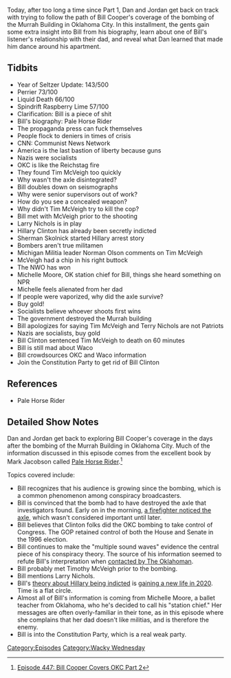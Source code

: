 {{Episode
    | title             = Bill Cooper Covers OKC Part 2
    | caption           = [https://knowledgefight.libsyn.com/447-bill-cooper-covers-okc-part-2 Listen to this episode on Libsyn]
    | episodeNumber     = 447
    | length            = 01:38:10
    | airDate           = June 22, 2020
    | coverageStartDate = April 24, 1995
    | coverageEndDate   = April 26, 1995
    | episodeType       = [[:Category:Wacky Wednesday|Wacky Wednesday]]
    | appearance        = [[Bill Cooper]], [[Timothy McVeigh]], [[Larry Nichols]], [[Hillary Clinton]], [[Sherman Skolnick]], [[Norman Olson]], [[Michelle Moor]], [[Terry Nichols]], [[Bill Clinton]]
    | beverage          = Perrier; Liquid Death; Spindrift Raspberry Lime
    | previousEpisode   = [[446: The Super Alpha Male Championship]]
    | nextEpisode       = [[448: June 21-22, 2020]]
}}

{{Stub}}

Today, after too long a time since Part 1, Dan and Jordan get back on track with trying to follow the path of Bill Cooper's coverage of the bombing of the Murrah Building in Oklahoma City. In this installment, the gents gain some extra insight into Bill from his biography, learn about one of Bill's listener's relationship with their dad, and reveal what Dan learned that made him dance around his apartment.

==Tidbits==

*Year of Seltzer Update: 143/500
*Perrier 73/100
*Liquid Death 66/100
*Spindrift Raspberry Lime 57/100
*Clarification: Bill is a piece of shit
*Bill's biography: Pale Horse Rider
*The propaganda press can fuck themselves
*People flock to deniers in times of crisis
*CNN: Communist News Network
*America is the last bastion of liberty because guns
*Nazis were socialists
*OKC is like the Reichstag fire
*They found Tim McVeigh too quickly
*Why wasn't the axle disintegrated?
*Bill doubles down on seismographs
*Why were senior supervisors out of work?
*How do you see a concealed weapon?
*Why didn't Tim McVeigh try to kill the cop?
*Bill met with McVeigh prior to the shooting
*Larry Nichols is in play
*Hillary Clinton has already been secretly indicted
*Sherman Skolnick started Hillary arrest story
*Bombers aren't true militamen
*Michigan Militia leader Norman Olson comments on Tim McVeigh
*McVeigh had a chip in his right buttock
*The NWO has won
*Michelle Moore, OK station chief for Bill, things she heard something on NPR
*Michelle feels alienated from her dad
*If people were vaporized, why did the axle survive?
*Buy gold!
*Socialists believe whoever shoots first wins
*The government destroyed the Murrah building
*Bill apologizes for saying Tim McVeigh and Terry Nichols are not Patriots
*Nazis are socialists, buy gold
*Bill Clinton sentenced Tim McVeigh to death on 60 minutes
*Bill is still mad about Waco
*Bill crowdsources OKC and Waco information
*Join the Constitution Party to get rid of Bill Clinton

==References==

*Pale Horse Rider

==Detailed Show Notes==

Dan and Jordan get back to exploring Bill Cooper's coverage in the days after the bombing of the Murrah Building in Oklahoma City. Much of the information discussed in this episode comes from the excellent book by Mark Jacobson called [https://www.amazon.com/dp/B00OQS4DYQ/ref=dp-kindle-redirect?_encoding=UTF8&btkr=1 Pale Horse Rider].<ref>[https://knowledgefight.com/research/2020/6/23/episode-447-bill-cooper-covers-okc-part-2 Episode 447: Bill Cooper Covers OKC Part 2]</ref>

Topics covered include:

*Bill recognizes that his audience is growing since the bombing, which is a common phenomenon among conspiracy broadcasters.
*Bill is convinced that the bomb had to have destroyed the axle that investigators found. Early on in the morning, [https://www.the-review.com/news/20200417/25-years-later-canal-fulton-officer-remembers-oklahoma-bombing a firefighter noticed the axle], which wasn't considered important until later.
*Bill believes that Clinton folks did the OKC bombing to take control of Congress. The GOP retained control of both the House and Senate in the 1996 election.
*Bill continues to make the "multiple sound waves" evidence the central piece of his conspiracy theory. The source of his information seemed to refute Bill's interpretation when [https://oklahoman.com/article/2500802/conspiracy-theories-flourish-on-radical-shortwave-radio contacted by The Oklahoman].
*Bill probably met Timothy McVeigh prior to the bombing.
*Bill mentions Larry Nichols.
*Bill's [https://www.washingtonpost.com/archive/politics/1995/07/09/oklahoma-bombing-conspiracy-theories-ripple-across-the-nation/4aa19b55-7004-41d9-b840-f0e486adadd3/ theory about Hillary being indicted] is [https://www.factcheck.org/2019/03/baseless-oklahoma-city-bombing-conspiracy-theory/ gaining a new life in 2020]. Time is a flat circle.
*Almost all of Bill's information is coming from Michelle Moore, a ballet teacher from Oklahoma, who he's decided to call his "station chief." Her messages are often overly-familiar in their tone, as in this episode where she complains that her dad doesn't like militias, and is therefore the enemy.
*Bill is into the Constitution Party, which is a real weak party.

[[Category:Episodes]]
[[Category:Wacky Wednesday]]
